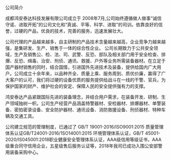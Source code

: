 公司简介


成都鸿安泰达科技发展有限公司成立于 2008年7月,公司始终遵循做人做事“诚信守诺、进取开拓”的公司文化和“真诚、平等、科学、进取”的司训。依靠良好的信誉，过硬的产品，优良的技术，完善的服务，迅速发展壮大。


公司代理的产品越来越多，自主研制的产品技术含量越来越高，企业竞争力越来越强，是集研发、生产、销售于一体的综合性企业。
公司长期致力于公共安全领域，生产及销售公、检、法、司、武警、反恐、部队及相关部门用于安全检查、排爆、反恐、缉毒、治安、刑侦、通讯、救援、户外等业务所需装备器材。在立足于国产器材销售的同时，结合国情，引进国外先进技术及装备，提供给国内广大用户。公司成立十余年来，以品种齐全、质量上乘、服务周到、质优价廉，赢得了广大客户的认可，我们将过硬的设备优质的服务提供给战斗在一线的干警、官兵，为保护国家的财产、维护社会的安定、保障人民的安全提供强有力的支撑。


鸿安泰达产品紧跟国际先进的装备理念，并结合用户需求，在装备开发、研制、生产领域独树一帜。公司生产经营产品涵盖特警器材、安检器材、排爆器材、单警装备、密拍密录设备、安全防护器材、通讯设备、消防救援设备、刑侦器材、特种车辆及交通工具。


公司建立规范的管理制度，已通过了 GB/T 19001-2016/ISO9001:2015 质量管理体系认证GB/T24001-2016/1SO14001:2015 环境管理体系认证，GB/T 45001-2020/IS045001:2018职业健康安全管理体系认证，AAA级信用等级证书，AAA级重合同守信用企业，五星级售后服务认证等，2018年我司已成功入围公安部警用装备采购中心。
